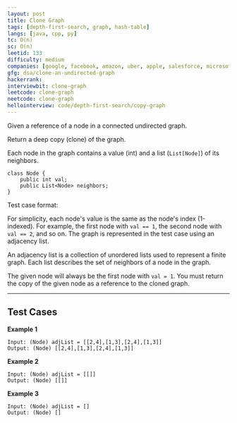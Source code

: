 ```yaml
---
layout: post
title: Clone Graph
tags: [depth-first-search, graph, hash-table]
langs: [java, cpp, py]
tc: O(n)
sc: O(n)
leetid: 133
difficulty: medium
companies: [google, facebook, amazon, uber, apple, salesforce, microsoft]
gfg: dsa/clone-an-undirected-graph
hackerrank: 
interviewbit: clone-graph
leetcode: clone-graph
neetcode: clone-graph
hellointerview: code/depth-first-search/copy-graph
---
```


Given a reference of a node in a connected undirected graph.

Return a deep copy (clone) of the graph.

Each node in the graph contains a value (int) and a list (`List[Node]`) of its neighbors.
```
class Node {
    public int val;
    public List<Node> neighbors;
}
```

Test case format:

For simplicity, each node's value is the same as the node's index (1-indexed). 
For example, the first node with `val == 1`, the second node with `val == 2`, and so on. 
The graph is represented in the test case using an adjacency list.

An adjacency list is a collection of unordered lists used to represent a finite graph. 
Each list describes the set of neighbors of a node in the graph.

The given node will always be the first node with `val = 1`. You must return the copy of the given node as a reference to the cloned graph.

---

## Test Cases

**Example 1**
```
Input: (Node) adjList = [[2,4],[1,3],[2,4],[1,3]]
Output: (Node) [[2,4],[1,3],[2,4],[1,3]]
```

**Example 2**
```
Input: (Node) adjList = [[]]
Output: (Node) [[]]
```

**Example 3**
```
Input: (Node) adjList = []
Output: (Node) []
```